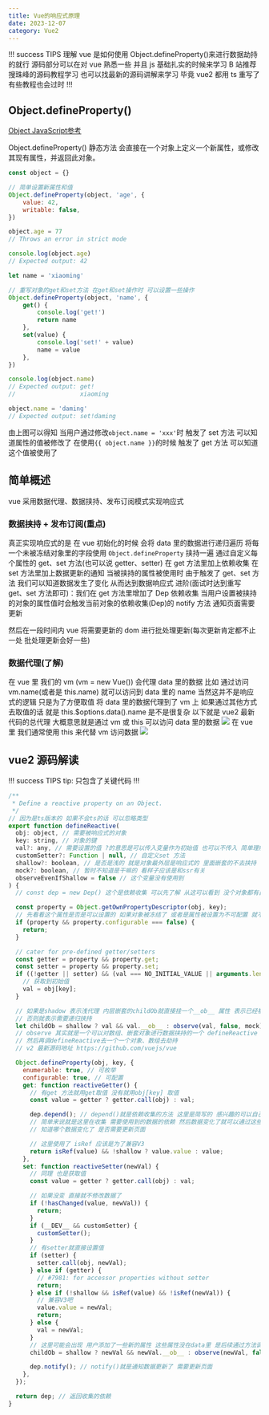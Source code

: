 ```yaml
---
title: Vue的响应式原理
date: 2023-12-07
category: Vue2
---
```


!!! success TIPS
理解 vue 是如何使用 Object.defineProperty()来进行数据劫持的就行 源码部分可以在对 vue 熟悉一些 并且 js 基础扎实的时候来学习
B 站推荐搜珠峰的源码教程学习 也可以找最新的源码讲解来学习 毕竟 vue2 都用 ts 重写了 有些教程也会过时
!!!

## Object.defineProperty()

<a href="https://developer.mozilla.org/zh-CN/docs/Web/JavaScript/Reference/Global_Objects/Object">
	Object JavaScript参考
</a>

Object.defineProperty() 静态方法 会直接在一个对象上定义一个新属性，或修改其现有属性，并返回此对象。

```js
const object = {}

// 简单设置新属性和值
Object.defineProperty(object, 'age', {
	value: 42,
	writable: false,
})

object.age = 77
// Throws an error in strict mode

console.log(object.age)
// Expected output: 42

let name = 'xiaoming'

// 重写对象的get和set方法 在get和set操作时 可以设置一些操作
Object.defineProperty(object, 'name', {
	get() {
		console.log('get!')
		return name
	},
	set(value) {
		console.log('set!' + value)
		name = value
	},
})

console.log(object.name)
// Expected output: get!
//                  xiaoming

object.name = 'daming'
// Expected output: set!daming
```

由上图可以得知
当用户通过修改`object.name = 'xxx'`时 触发了 set 方法 可以知道属性的值被修改了 在使用`{{ object.name }}`的时候 触发了 get 方法 可以知道这个值被使用了

## 简单概述

vue 采用数据代理、数据挟持、发布订阅模式实现响应式

### 数据挟持 + 发布订阅(重点)

真正实现响应式的是 在 vue 初始化的时候 会将 data 里的数据进行递归遍历 将每一个未被冻结对象里的字段使用 `Object.defineProperty` 挟持一遍 通过自定义每个属性的 get、set 方法(也可以说 getter、setter) 在 get 方法里加上依赖收集 在 set 方法里加上数据更新的通知 当被挟持的属性被使用时 由于触发了 get、set 方法 我们可以知道数据发生了变化 从而达到数据响应式
进阶(面试时达到重写 get、set 方法即可)：我们在 get 方法里增加了 Dep 依赖收集 当用户设置被挟持的对象的属性值时会触发当前对象的依赖收集(Dep)的 notify 方法 通知页面需要更新

然后在一段时间内 vue 将需要更新的 dom 进行批处理更新(每次更新肯定都不止一处 批处理更新会好一些)

### 数据代理(了解)

在 vue 里 我们的 vm (vm = new Vue()) 会代理 data 里的数据
比如 通过访问 vm.name(或者是 this.name) 就可以访问到 data 里的 name 当然这并不是响应式的逻辑 只是为了方便取值 将 data 里的数据代理到了 vm 上 如果通过其他方式去取值的话 就是 this.$options.data().name 是不是很复杂
以下就是 vue2 最新代码的总代理 大概意思就是通过 vm 或 this 可以访问 data 里的数据
![](/posts/vue2/proxy.png)
在 vue 里 我们通常使用 this 来代替 vm 访问数据
![](/posts/vue2/vm.png)

## vue2 源码解读

!!! success TIPS
tip: 只包含了关键代码
!!!

```js
/**
 * Define a reactive property on an Object.
 */
// 因为是ts版本的 如果不会ts的话 可以忽略类型
export function defineReactive(
  obj: object, // 需要被响应式的对象
  key: string, // 对象的键
  val?: any, // 需要设置的值 ?的意思是可以传入变量作为初始值 也可以不传入 简单理解为非必填 非必填参数一般都在必填参数后面
  customSetter?: Function | null, // 自定义set 方法
  shallow?: boolean, // 是否是浅的 就是对象最外层是响应式的 里面嵌套的不去挟持
  mock?: boolean, // 暂时不知道是干嘛的 看样子应该是和ssr有关
  observeEvenIfShallow = false // 这个变量没有使用到
) {
  // const dep = new Dep() 这个是依赖收集 可以先了解 从这可以看到 没个对象都有自己的dep

  const property = Object.getOwnPropertyDescriptor(obj, key);
  // 先看看这个属性是否是可以设置的 如果对象被冻结了 或者是属性被设置为不可配置 就不可以挟持了 对象冻结方法 Object.freeze()
  if (property && property.configurable === false) {
    return;
  }

  // cater for pre-defined getter/setters
  const getter = property && property.get;
  const setter = property && property.set;
  if ((!getter || setter) && (val === NO_INITIAL_VALUE || arguments.length === 2)) {
    // 获取到初始值
    val = obj[key];
  }

  // 如果是shadow 表示浅代理 内层嵌套的childOb就直接挂一个__ob__ 属性 表示已经被些吃过了 不需要些吃了 相对于是一个假的挟持
  // 否则就表示需要递归挟持
  let childOb = shallow ? val && val.__ob__ : observe(val, false, mock);
  // observe 其实就是一个可以对数组、嵌套对象进行数据挟持的一个 defineReactive 就是加了些判读、循环、递归
  // 然后再调defineReactive去一个一个对象、数组去劫持
  // v2 最新源码地址 https://github.com/vuejs/vue

  Object.defineProperty(obj, key, {
    enumerable: true, // 可枚举
    configurable: true, // 可配置
    get: function reactiveGetter() {
      // 有get 方法就用get取值 没有就用obj[key] 取值
      const value = getter ? getter.call(obj) : val;

      dep.depend(); // depend()就是依赖收集的方法 这里是简写的 感兴趣的可以自己去翻看源码
      // 简单来说就是这里在收集 需要使用到的数据的依赖 然后数据变化了就可以通过这些记录
      // 知道哪个数据变化了 是否需要更新页面

      // 这里使用了 isRef 应该是为了兼容V3
      return isRef(value) && !shallow ? value.value : value;
    },
    set: function reactiveSetter(newVal) {
      // 同理 也是获取值
      const value = getter ? getter.call(obj) : val;

      // 如果没变 直接就不修改数据了
      if (!hasChanged(value, newVal)) {
        return;
      }
      if (__DEV__ && customSetter) {
        customSetter();
      }
      // 有setter就直接设置值
      if (setter) {
        setter.call(obj, newVal);
      } else if (getter) {
        // #7981: for accessor properties without setter
        return;
      } else if (!shallow && isRef(value) && !isRef(newVal)) {
        // 兼容V3吧
        value.value = newVal;
        return;
      } else {
        val = newVal;
      }
      // 这里可能会出现 用户添加了一些新的属性 这些属性没在data里 是后续通过方法调用加的 可能没被代理到 要进行重新代理
      childOb = shallow ? newVal && newVal.__ob__ : observe(newVal, false, mock);

      dep.notify(); // notify()就是通知数据更新了 需要更新页面
    },
  });

  return dep; // 返回收集的依赖
}
```
